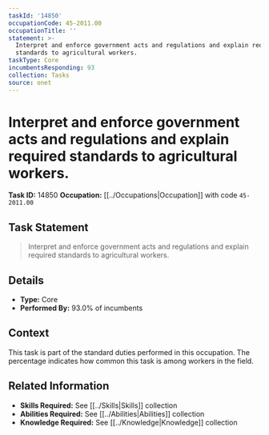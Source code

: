 ```yaml
---
taskId: '14850'
occupationCode: 45-2011.00
occupationTitle: ''
statement: >-
  Interpret and enforce government acts and regulations and explain required
  standards to agricultural workers.
taskType: Core
incumbentsResponding: 93
collection: Tasks
source: onet
---
```

# Interpret and enforce government acts and regulations and explain required standards to agricultural workers.

**Task ID:** 14850
**Occupation:** [[../Occupations|Occupation]] with code `45-2011.00`

## Task Statement

> Interpret and enforce government acts and regulations and explain required standards to agricultural workers.

## Details

- **Type:** Core
- **Performed By:** 93.0% of incumbents

## Context

This task is part of the standard duties performed in this occupation. The percentage indicates how common this task is among workers in the field.

## Related Information

- **Skills Required:** See [[../Skills|Skills]] collection
- **Abilities Required:** See [[../Abilities|Abilities]] collection
- **Knowledge Required:** See [[../Knowledge|Knowledge]] collection

